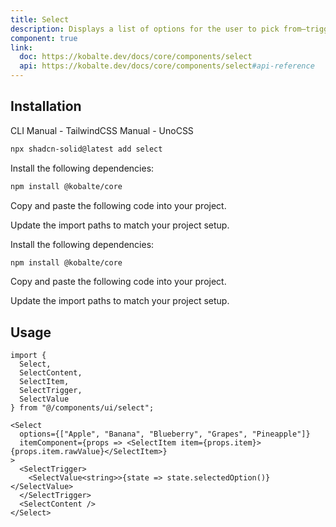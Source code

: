 ```yaml
---
title: Select
description: Displays a list of options for the user to pick from—triggered by a button.
component: true
link:
  doc: https://kobalte.dev/docs/core/components/select
  api: https://kobalte.dev/docs/core/components/select#api-reference
---
```


<ComponentPreview name="select-demo" />

## Installation

<Tabs defaultValue="cli">

<TabsList>
  <TabsTrigger value="cli">CLI</TabsTrigger>
  <TabsTrigger value="manual-tw">Manual - TailwindCSS</TabsTrigger>
  <TabsTrigger value="manual-uno">Manual - UnoCSS</TabsTrigger>
  <TabsIndicator variant="underline" />
</TabsList>

<TabsContent value="cli">

```bash
npx shadcn-solid@latest add select
```

</TabsContent>

<TabsContent value="manual-tw">

<Steps>

<Step>Install the following dependencies:</Step>

```bash
npm install @kobalte/core
```

<Step>Copy and paste the following code into your project.</Step>

<ComponentSource name="select" css="tailwindcss" />

<Step>Update the import paths to match your project setup.</Step>

</Steps>

</TabsContent>

<TabsContent value="manual-uno">

<Steps>

<Step>Install the following dependencies:</Step>

```bash
npm install @kobalte/core
```

<Step>Copy and paste the following code into your project.</Step>

<ComponentSource name="select" css="unocss" />

<Step>Update the import paths to match your project setup.</Step>

</Steps>

</TabsContent>

</Tabs>

## Usage

```tsx
import {
  Select,
  SelectContent,
  SelectItem,
  SelectTrigger,
  SelectValue
} from "@/components/ui/select";
```

```tsx
<Select
  options={["Apple", "Banana", "Blueberry", "Grapes", "Pineapple"]}
  itemComponent={props => <SelectItem item={props.item}>{props.item.rawValue}</SelectItem>}
>
  <SelectTrigger>
    <SelectValue<string>>{state => state.selectedOption()}</SelectValue>
  </SelectTrigger>
  <SelectContent />
</Select>
```
